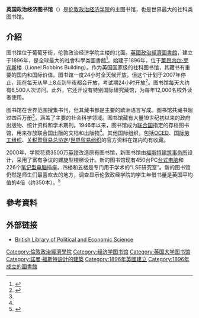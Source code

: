 {{Infobox library
| library_name       = 英国政治经济图书馆<br>British Library of Political and Economic Science
| name_en            = 
| library_logo       = 
| image              = LSE_large.jpg
| caption            = 英国政治经济图书馆楼顶
| country            = [[英国|英国]]
| type               = [[大學圖書館|大學圖書館]]
| scope              = 
| established        = 1896
| ref_legal_mandate  = 
| location           = 伦敦Portugal Street, [[WC_postcode_area|WC2]]
| coordinates        = {{Coord|51|30|52.5|N|0|06|56|W|display=inline,title}}
| branch_of          = 
| num_branches       = None
| items_collected    = [[書|書]]，[[學術期刊|學術期刊]]，[[新聞報紙|新聞報紙]]，[[地圖|地圖]]，公共出版物，[[微縮印刷品|微縮印刷品]]
| collection_size    = 130萬藏書，33,600種學術期刊。<ref name="AnnualReport">{{cite book |last = British Library of Political and Economic Science |title = Annual report 2009-10 |year = 2010 |url=http://www2.lse.ac.uk/library/news/about/LibraryAnnualReport0910.pdf}}
</ref>
| criteria           = 
| legal_deposit      = No
| req_to_access      =
| annual_circulation = 2.7M<ref name="AnnualReport" />
| pop_served         = 
| members            = 41,205<ref name="AnnualReport" />
| budget             = £7.1M<ref name="AnnualReport" />
| director           = Elizabeth Chapman
| num_employees      = 96.6 FTE<ref name="AnnualReport" />
| website            = [http://www.lse.ac.uk/library http://www.lse.ac.uk/library]
| phone_num          =
}}

'''英国政治经济图书馆'''（{{lang-en|'''British Library of Political and Economic Science'''}}）是[[伦敦政治经济学院|伦敦政治经济学院]]的主图书馆，也是世界最大的社科类图书馆。

== 介紹 ==
图书馆位于葡萄牙街，伦敦政治经济学院主楼的北面。[[英國政治經濟圖書館|英國政治經濟圖書館]]，建立于1896年，是全球最大的社會科學类圖書館<ref>{{cite web|url=http://liber.library.uu.nl/publish/issues/2004-2/index.html?000069|work=Liber Quarterly|title=Redeveloping the world's largest Social Science library for the 21st century|accessdate=2008-01-29|deadurl=yes|archiveurl=https://web.archive.org/web/20100804062748/http://liber.library.uu.nl/publish/issues/2004-2/index.html?000069|archivedate=2010-08-04}}</ref>。始建于1896年，位于[[莱昂内尔·罗宾斯|莱昂内尔·罗宾斯]]楼（Lionel Robbins Building）。作为英国国家级的社科图书馆，其藏书有重要的国内和国际价值。图书馆一度24小时全天候开放，但这个计划于2007年停止，现在每天从早上8点到午夜都会开放，考试期24小时开放<ref name="LSELIB">{{cite web |url=http://www.lse.ac.uk/library/|work=伦敦政治经济学院|title=	
The Library |accessdate=2008-02-23}}</ref>。图书馆每天大约有6,500人次访问。此外，它还开设有特别国际研究藏馆，为每年12,000名校外读者使用。

图书馆在世界范围搜集书刊，但其藏书都是主要的欧洲语言写成。图书馆共藏书超过四百万册<ref name="LSELIB" />，涵盖了主要的社会科学领域。图书馆藏有大量19世纪初以来的政府出版物、统计资料和学术期刊。1946年以来，图书馆成为[[联合国|联合国]]指定的存档图书馆，用来存放联合国出版的文档和出版物<ref name="LSELIB" />。其他国际组织，包括[[经济合作与发展组织|OCED]]、[[国际劳工组织|国际劳工组织]]、[[关税暨贸易总协定|关税暨贸易总协定]]/[[世界贸易组织|世界贸易组织]]的官方资料在馆内均有收藏。

2000年，学院花费3500万[[英镑|英镑]]改造原有图书馆，新图书馆由[[福斯特建筑事务所|福斯特建筑事务所]]设计，采用了富有争议的螺旋型楼梯设计。新的图书馆现有450台PC[[台式电脑|台式电脑]]和226个[[笔记型电脑|笔记型电脑]]插座。四楼和五楼是专门用于学术的“LSE研究室”。新的图书馆仍然是师生们最喜欢去的地方，调查显示伦敦政经学院的学生年借书量是英国平均值的4倍（约350本）。<ref>{{cite web |url=http://www.thegooduniversityguide.org.uk/single.htm?ipg=6543|work=优秀大学指南（The Good University Guide）|title=	
伦敦政治经济学院 |accessdate=2008-02-23}}</ref>

== 參考資料 ==
<references/>
== 外部链接 ==
*[http://www.lse.ac.uk/library/ British Library of Political and Economic Science]

[[Category:倫敦政治經濟學院|Category:倫敦政治經濟學院]]
[[Category:经济学图书馆|Category:经济学图书馆]]
[[Category:英国大学图书馆|Category:英国大学图书馆]]
[[Category:諾曼·福斯特設計的建築|Category:諾曼·福斯特設計的建築]]
[[Category:1896年英國建立|Category:1896年英國建立]]
[[Category:1896年成立的圖書館|Category:1896年成立的圖書館]]